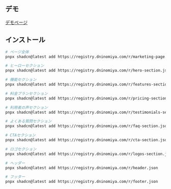 ## デモ

[デモページ](/marketing-demo)

## インストール

```bash
# ページ全体
pnpx shadcn@latest add https://registry.dninomiya.com/r/marketing-page.json

# ヒーローセクション
pnpx shadcn@latest add https://registry.dninomiya.com/r/hero-section.json

# 機能セクション
pnpx shadcn@latest add https://registry.dninomiya.com/r/features-section.json

# 料金プランセクション
pnpx shadcn@latest add https://registry.dninomiya.com/r/pricing-section.json

# 利用者の声セクション
pnpx shadcn@latest add https://registry.dninomiya.com/r/testimonials-section.json

# よくある質問セクション
pnpx shadcn@latest add https://registry.dninomiya.com/r/faq-section.json

# CTAセクション
pnpx shadcn@latest add https://registry.dninomiya.com/r/cta-section.json

# ロゴセクション
pnpx shadcn@latest add https://registry.dninomiya.com/r/logos-section.json

# ヘッダー
pnpx shadcn@latest add https://registry.dninomiya.com/r/header.json

# フッター
pnpx shadcn@latest add https://registry.dninomiya.com/r/footer.json
```
